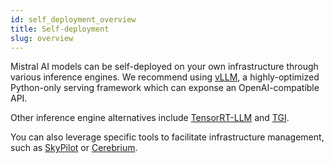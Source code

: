 ```yaml
---
id: self_deployment_overview
title: Self-deployment
slug: overview
---
```


Mistral AI models can be self-deployed on your own infrastructure through various
inference engines. We recommend using [vLLM](https://vllm.readthedocs.io/), a
highly-optimized Python-only serving framework which can exponse an OpenAI-compatible
API.

Other inference engine alternatives include 
[TensorRT-LLM](https://github.com/NVIDIA/TensorRT-LLM) and
[TGI](https://huggingface.co/docs/text-generation-inference/index).

You can also leverage specific tools to facilitate infrastructure management, such as 
[SkyPilot](https://skypilot.readthedocs.io) or [Cerebrium](https://www.cerebrium.ai).
